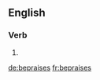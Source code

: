 
==English==

===Verb===
{{head|en|verb form}}

# {{en-third-person singular of|bepraise}}

[[de:bepraises]]
[[fr:bepraises]]